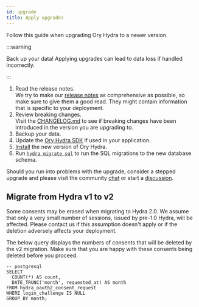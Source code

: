 ```yaml
---
id: upgrade
title: Apply upgrades
---
```


Follow this guide when upgrading Ory Hydra to a newer version.

:::warning

Back up your data! Applying upgrades can lead to data loss if handled incorrectly.

:::

1. Read the release notes.  
   We try to make our [release notes](https://github.com/ory/hydra/releases) as comprehensive as possible, so make sure to give
   them a good read. They might contain information that is specific to your deployment.
1. Review breaking changes.  
   Visit the [CHANGELOG.md](https://github.com/ory/hydra/blob/master/CHANGELOG.md) to see if breaking changes have been introduced
   in the version you are upgrading to.
1. Backup your data.
1. Update the [Ory Hydra SDK](../sdk/01_index.md) if used in your application.
1. [Install](../install.mdx) the new version of Ory Hydra.
1. Run [`hydra migrate sql`](../cli/hydra-migrate-sql.md) to run the SQL migrations to the new database schema.

Should you run into problems with the upgrade, consider a stepped upgrade and please visit the community
[chat](https://slack.ory.sh/) or start a [discussion](https://github.com/ory/hydra/discussions).

## Migrate from Hydra v1 to v2

Some consents may be erased when migrating to Hydra 2.0. We assume that only a very small number of sessions, issued by pre-1.0
Hydra, will be affected. Please contact us if this assumption doesn't apply or if the deletion adversely affects your deployment.

The below query displays the numbers of consents that will be deleted by the v2 migration. Make sure that you are happy with these
consents being deleted before you proceed.

```
-- postgresql
SELECT
  COUNT(*) AS count,
  DATE_TRUNC('month', requested_at) AS month
FROM hydra_oauth2_consent_request
WHERE login_challenge IS NULL
GROUP BY month;
```
